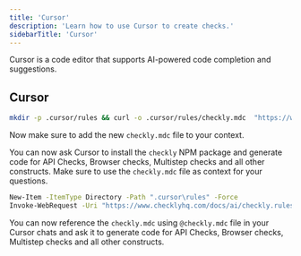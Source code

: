 ```yaml
---
title: 'Cursor'
description: 'Learn how to use Cursor to create checks.'
sidebarTitle: 'Cursor'
---
```


Cursor is a code editor that supports AI-powered code completion and suggestions.

## Cursor

<Tabs>
<Tab title="Mac and Linux">

```bash setup-cursor-rules
mkdir -p .cursor/rules && curl -o .cursor/rules/checkly.mdc  "https://www.checklyhq.com/docs/ai/checkly.rules.md" -L
```

Now make sure to add the new `checkly.mdc` file to your context.

You can now ask Cursor to install the `checkly` NPM package and generate code for API Checks, Browser checks, Multistep checks
and all other constructs. Make sure to use the `checkly.mdc` file as context for your questions.

</Tab>
<Tab title="Windows">

```bash setup-cursor-rules-windows
New-Item -ItemType Directory -Path ".cursor\rules" -Force
Invoke-WebRequest -Uri "https://www.checklyhq.com/docs/ai/checkly.rules.md" -OutFile ".cursor\rules\checkly.mdc"
```

</Tab>
</Tabs>

You can now reference the `checkly.mdc` using `@checkly.mdc` file in your Cursor chats and ask it to generate code for
API Checks, Browser checks, Multistep checks and all other constructs.